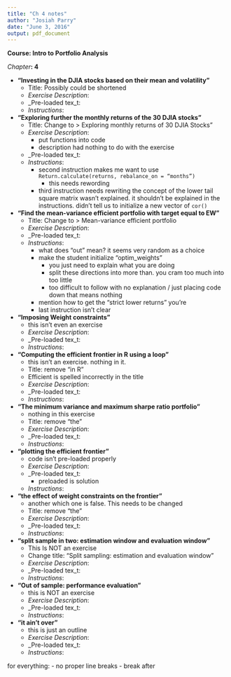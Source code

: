 ```yaml
---
title: "Ch 4 notes"
author: "Josiah Parry"
date: "June 3, 2016"
output: pdf_document
---
```

**Course: Intro to Portfolio Analysis**

_Chapter_**: 4**

- **“Investing in the DJIA stocks based on their mean and volatility”**
    - Title: Possibly could be shortened
    - _Exercise Description_:
    - _Pre-loaded tex_t:
    - _Instructions_:

- **“Exploring further the monthly returns of the 30 DJIA stocks”**
    - Title: Change to &gt; Exploring monthly returns of 30 DJIA Stocks”
    - _Exercise Description_: 
        - put functions into code
        - description had nothing to do with the exercise 

    - _Pre-loaded tex_t: 
    - _Instructions_: 
        - second instruction makes me want to use `Return.calculate(returns, rebalance_on = “months”)`
            - this needs rewording

        - third instruction needs rewriting the concept of the lower tail square matrix wasn’t explained. it shouldn’t be explained in the instructions. didn’t tell us to initialize a new vector of `cor()`

- **“Find the mean-variance efficient portfolio with target equal to EW”**
    - Title: Change to &gt; Mean-variance efficient portfolio
    - _Exercise Description_:
    - _Pre-loaded tex_t:
    - _Instructions_:
        - what does “out” mean? it seems very random as a choice
        - make the student initialize “optim_weights”
            - you just need to explain what you are doing
            - split these directions into more than. you cram too much into too little
            - too difficult to follow with no explanation / just placing code down that means nothing

        - mention how to get the “strict lower returns” you’re 
        - last instruction isn’t clear

- **“Imposing Weight constraints”**
    - this isn’t even an exercise
    - _Exercise Description_:
    - _Pre-loaded tex_t:
    - _Instructions_:

- **“Computing the efficient frontier in R using a loop”**
    - this isn’t an exercise. nothing in it.
    - Title: remove “in R”
    - Efficient is spelled incorrectly in the title
    - _Exercise Description_:
    - _Pre-loaded tex_t:
    - _Instructions_:

- **“The minimum variance and maximum sharpe ratio portfolio”**
    - nothing in this exercise
    - Title: remove “the”
    - _Exercise Description_:
    - _Pre-loaded tex_t:
    - _Instructions_:

- **“plotting the efficient frontier”**
    - code isn’t pre-loaded properly
    - _Exercise Description_:
    - _Pre-loaded tex_t:
        - preloaded is solution

    - _Instructions_:

- **“the effect of weight constraints on the frontier”**
    - another which one is false. This needs to be changed
    - Title: remove “the”
    - _Exercise Description_:
    - _Pre-loaded tex_t:
    - _Instructions_:

- **“split sample in two: estimation window and evaluation window”**
    - This Is NOT an exercise
    - Change title: “Split sampling: estimation and evaluation window”
    - _Exercise Description_:
    - _Pre-loaded tex_t:
    - _Instructions_:

- **“Out of sample: performance evaluation”**
    - this is NOT an exercise
    - _Exercise Description_:
    - _Pre-loaded tex_t:
    - _Instructions_:

- **“it ain’t over”**
    - this is just an outline
    - _Exercise Description_:
    - _Pre-loaded tex_t:
    - _Instructions_:

for everything:
  - no proper line breaks
  - break after 